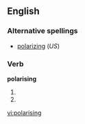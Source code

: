 ==English==

===Alternative spellings===
*[[polarizing]] (''US'')

===Verb===
'''polarising'''

# {{present participle of|[[polarise]]}}
# {{alternative spelling of|polarizing}}

[[vi:polarising]]